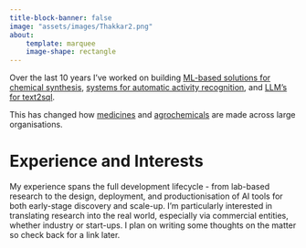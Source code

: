 ```yaml
---
title-block-banner: false
image: "assets/images/Thakkar2.png"
about:
    template: marquee
    image-shape: rectangle
---
```


Over the last 10 years I’ve worked on building [ML-based solutions for chemical synthesis](https://github.com/MolecularAI/aizynthfinder), [systems for automatic activity recognition](https://research.ibm.com/projects/lab-that-learns), and [LLM's for text2sql](https://research.ibm.com/projects/flowpilot).

This has changed how [medicines](https://pubs.rsc.org/en/content/articlelanding/2024/md/d3md00651d) and [agrochemicals](https://shootsbysyngenta.com/success-story-ibm-and-syngenta) are made across large organisations.

# Experience and Interests
My experience spans the full development lifecycle - from lab-based research to the design, deployment, and productionisation of AI tools for both early-stage discovery and scale-up. I'm particularly interested in translating research into the real world, especially via commercial entities, whether industry or start-ups. I plan on writing some thoughts on the matter so check back for a link later.